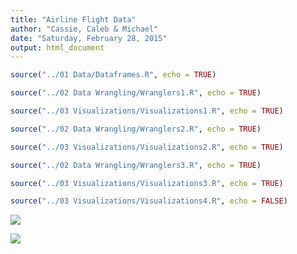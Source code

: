 ```yaml
---
title: "Airline Flight Data"
author: "Cassie, Caleb & Michael"
date: "Saturday, February 28, 2015"
output: html_document
---
```




```r
source("../01 Data/Dataframes.R", echo = TRUE)
```



```r
source("../02 Data Wrangling/Wranglers1.R", echo = TRUE)
```



```r
source("../03 Visualizations/Visualizations1.R", echo = TRUE)
```



```r
source("../02 Data Wrangling/Wranglers2.R", echo = TRUE)
```



```r
source("../03 Visualizations/Visualizations2.R", echo = TRUE)
```



```r
source("../02 Data Wrangling/Wranglers3.R", echo = TRUE)
```



```r
source("../03 Visualizations/Visualizations3.R", echo = TRUE)
```



```r
source("../03 Visualizations/Visualizations4.R", echo = FALSE)
```



![](./categoricals.png)



![](./categoricals2.png)
